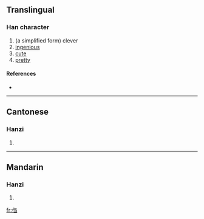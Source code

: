 ==Translingual==

===Han character===
{{Han char|rn=9|rad=人|as=05|sn=7|four=|canj=人弓尸一 (ONSM)}}

# (a simplified form) clever
# [[ingenious]]
# [[cute]]
# [[pretty]]

====References====
* {{Han ref|kx=0100.021|hdz=10137.080|uh=3447|ud=13383}}

----

==Cantonese==

===Hanzi===
{{yue-hanzi|jyut=|y=jaau3}}

# {{defn|Cantonese}}

----

==Mandarin==

===Hanzi===
{{cmn-hanzi|pin=[[zhòu]] ([[zhou4]])|wg=chou<sup>4</sup>}}

# {{defn|Mandarin}}

[[fr:㑇]]